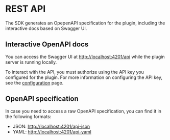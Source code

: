 # REST API

The SDK generates an OpepenAPI specification for the plugin, including the interactive docs based on Swagger UI.

## Interactive OpenAPI docs

You can access the Swagger UI at [http://localhost:4201/api](http://localhost:4201/api) while the plugin server is running locally.

To interact with the API, you must authorize using the API key you configured for the plugin.
For more information on configuring the API key, see the [configuration](/docs/sdk/plugin-server/configuration) page.

## OpenAPI specification

In case you need to access a raw OpenAPI specification, you can find it in the following formats:

- JSON: [http://localhost:4201/api-json](http://localhost:4201/api-json)
- YAML: [http://localhost:4201/api-yaml](http://localhost:4201/api-yaml)
